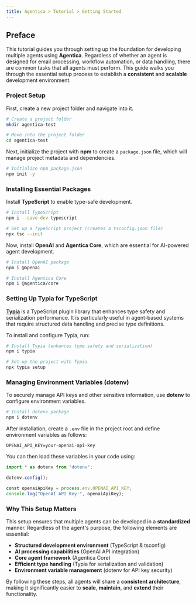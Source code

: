 ```yaml
---
title: Agentica > Tutorial > Getting Started  
---
```


## Preface  

This tutorial guides you through setting up the foundation for developing multiple agents using **Agentica**. Regardless of whether an agent is designed for email processing, workflow automation, or data handling, there are common tasks that all agents must perform. This guide walks you through the essential setup process to establish a **consistent** and **scalable** development environment.  

### Project Setup  

First, create a new project folder and navigate into it.  

```bash
# Create a project folder
mkdir agentica-test

# Move into the project folder
cd agentica-test
```  

Next, initialize the project with **npm** to create a `package.json` file, which will manage project metadata and dependencies.  

```bash
# Initialize npm package.json
npm init -y
```  

### Installing Essential Packages  

Install **TypeScript** to enable type-safe development.  

```bash
# Install TypeScript
npm i --save-dev typescript

# Set up a TypeScript project (creates a tsconfig.json file)
npx tsc --init
```  

Now, install **OpenAI** and **Agentica Core**, which are essential for AI-powered agent development.  

```bash
# Install OpenAI package
npm i @openai

# Install Agentica Core
npm i @agentica/core
```  

### Setting Up Typia for TypeScript  

[**Typia**](https://github.com/samchon/typia) is a TypeScript plugin library that enhances type safety and serialization performance. It is particularly useful in agent-based systems that require structured data handling and precise type definitions.  

To install and configure Typia, run:  

```bash
# Install Typia (enhances type safety and serialization)
npm i typia

# Set up the project with Typia
npx typia setup
```  

### Managing Environment Variables (dotenv)  

To securely manage API keys and other sensitive information, use **dotenv** to configure environment variables.  

```bash
# Install dotenv package
npm i dotenv
```  

After installation, create a `.env` file in the project root and define environment variables as follows:  

```env
OPENAI_API_KEY=your-openai-api-key
```  

You can then load these variables in your code using:  

```typescript
import * as dotenv from "dotenv";

dotenv.config();

const openaiApiKey = process.env.OPENAI_API_KEY;
console.log("OpenAI API Key:", openaiApiKey);
```  

### Why This Setup Matters  

This setup ensures that multiple agents can be developed in a **standardized** manner. Regardless of the agent's purpose, the following elements are essential:  

- **Structured development environment** (TypeScript & tsconfig)  
- **AI processing capabilities** (OpenAI API integration)  
- **Core agent framework** (Agentica Core)  
- **Efficient type handling** (Typia for serialization and validation)  
- **Environment variable management** (dotenv for API key security)  

By following these steps, all agents will share a **consistent architecture**, making it significantly easier to **scale**, **maintain**, and **extend** their functionality.